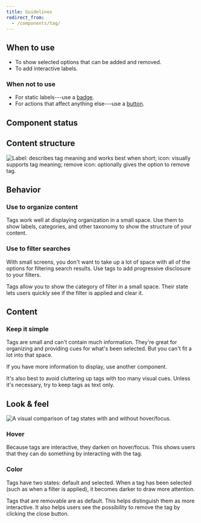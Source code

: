```yaml
---
title: Guidelines
redirect_from:
  - /components/tag/
---
```


<ReactExample exampleId="Tag-input_field" />

## When to use

- To show selected options that can be added and removed.
- To add interactive labels.

### When not to use

- For static labels---use a [badge](/components/information/badge/).
- For actions that affect anything else---use a [button](/components/action/button/).

## Component status

<ComponentStatus component="Tag" />

## Content structure

![Label: describes tag meaning and works best when short; icon: visually supports tag meaning; remove icon: optionally gives the option to remove tag.](fileId:4QJZqvBvRrLu6t9mwObCkA;nodeId:208%3A0)

## Behavior

### Use to organize content

Tags work well at displaying organization in a small space.
Use them to show labels, categories, and other taxonomy
to show the structure of your content.

### Use to filter searches

With small screens,
you don't want to take up a lot of space with all of the options for filtering search results.
Use tags to add progressive disclosure to your filters.

Tags allow you to show the category of filter in a small space.
Their state lets users quickly see if the filter is applied and clear it.

<ReactExample exampleId="Tag-filters" />

## Content

### Keep it simple

Tags are small and can't contain much information.
They're great for organizing and providing cues for what's been selected.
But you can't fit a lot into that space.

If you have more information to display, use another component.

It's also best to avoid cluttering up tags with too many visual cues.
Unless it's necessary, try to keep tags as text only.

## Look & feel

![A visual comparison of tag states with and without hover/focus.](fileId:fannvRpkOJK6uxxT33EKaa;nodeId:149%3A1596)

### Hover

Because tags are interactive, they darken on hover/focus.
This shows users that they can do something by interacting with the tag.

### Color

Tags have two states: default and selected.
When a tag has been selected (such as when a filter is applied),
it becomes darker to draw more attention.

Tags that are removable are <InlineToken name="paletteBlueLight" alternateName /> as default.
This helps distinguish them as more interactive.
It also helps users see the possibility to remove the tag by clicking the close button.
